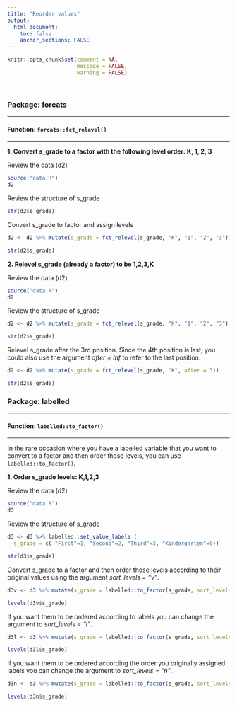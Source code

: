 ```yaml
---
title: "Reorder values"
output: 
  html_document:
    toc: false
    anchor_sections: FALSE
---
```


```r
knitr::opts_chunk$set(comment = NA,
                      message = FALSE,
                      warning = FALSE)
```

<br>

### Package: forcats

---

#### Function: `forcats::fct_relevel()`

---

**1\. Convert s_grade to a factor with the following level order: K, 1, 2, 3**

Review the data (d2)

```r

source("data.R")
d2

```

Review the structure of s_grade

```r

str(d2$s_grade)

```

Convert s_grade to factor and assign levels

```r

d2 <- d2 %>% mutate(s_grade = fct_relevel(s_grade, "K", "1", "2", "3"))

str(d2$s_grade)

```


**2\. Relevel s_grade (already a factor) to be 1,2,3,K**

Review the data (d2)

```r

source("data.R")
d2

```

Review the structure of s_grade

```r

d2 <- d2 %>% mutate(s_grade = fct_relevel(s_grade, "K", "1", "2", "3"))

```

```r

str(d2$s_grade)

```

Relevel s_grade after the 3rd position. Since the 4th position is last, you could also use the argument *after = Inf* to refer to the last position.

```r

d2 <- d2 %>% mutate(s_grade = fct_relevel(s_grade, "K", after = 3))

str(d2$s_grade)

```


### Package: labelled

---

#### Function: `labelled::to_factor()`

---

In the rare occasion where you have a labelled variable that you want to convert to a factor and then order those levels, you can use `labelled::to_factor()`.

**1\. Order s_grade levels: K,1,2,3**

Review the data (d2)

```r

source("data.R")
d3

```

Review the structure of s_grade

```r

d3 <- d3 %>% labelled::set_value_labels (
  s_grade = c( "First"=1, "Second"=2, "Third"=3, "Kindergarten"=0))

```


```r

str(d3$s_grade)

```


Convert s_grade to a factor and then order those levels according to their original values using the argument *sort_levels = "v"*.

```r

d3v <- d3 %>% mutate(s_grade = labelled::to_factor(s_grade, sort_levels = "v"))

levels(d3v$s_grade)

```

If you want them to be ordered according to labels you can change the argument to *sort_levels = "l"*.

```r

d3l <- d3 %>% mutate(s_grade = labelled::to_factor(s_grade, sort_levels = "l"))

levels(d3l$s_grade)

```

If you want them to be ordered according the order you originally assigned labels you can change the argument to *sort_levels = "n"*.

```r

d3n <- d3 %>% mutate(s_grade = labelled::to_factor(s_grade, sort_levels = "n"))

levels(d3n$s_grade)

```

